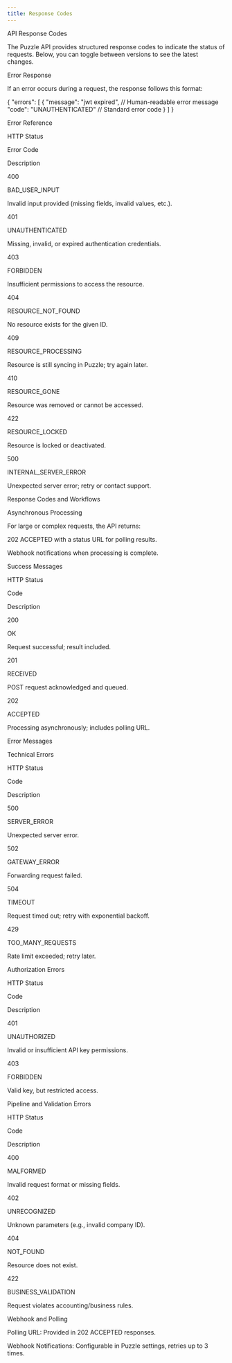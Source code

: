 ```yaml
---
title: Response Codes
---
```



API Response Codes

The Puzzle API provides structured response codes to indicate the status of requests. Below, you can toggle between versions to see the latest changes.

Error Response

If an error occurs during a request, the response follows this format:

{
    "errors": [
        {
            "message": "jwt expired", // Human-readable error message
            "code": "UNAUTHENTICATED" // Standard error code
        }
    ]
}

Error Reference

HTTP Status

Error Code

Description

400

BAD_USER_INPUT

Invalid input provided (missing fields, invalid values, etc.).

401

UNAUTHENTICATED

Missing, invalid, or expired authentication credentials.

403

FORBIDDEN

Insufficient permissions to access the resource.

404

RESOURCE_NOT_FOUND

No resource exists for the given ID.

409

RESOURCE_PROCESSING

Resource is still syncing in Puzzle; try again later.

410

RESOURCE_GONE

Resource was removed or cannot be accessed.

422

RESOURCE_LOCKED

Resource is locked or deactivated.

500

INTERNAL_SERVER_ERROR

Unexpected server error; retry or contact support.

Response Codes and Workflows

Asynchronous Processing

For large or complex requests, the API returns:

202 ACCEPTED with a status URL for polling results.

Webhook notifications when processing is complete.

Success Messages

HTTP Status

Code

Description

200

OK

Request successful; result included.

201

RECEIVED

POST request acknowledged and queued.

202

ACCEPTED

Processing asynchronously; includes polling URL.

Error Messages

Technical Errors

HTTP Status

Code

Description

500

SERVER_ERROR

Unexpected server error.

502

GATEWAY_ERROR

Forwarding request failed.

504

TIMEOUT

Request timed out; retry with exponential backoff.

429

TOO_MANY_REQUESTS

Rate limit exceeded; retry later.

Authorization Errors

HTTP Status

Code

Description

401

UNAUTHORIZED

Invalid or insufficient API key permissions.

403

FORBIDDEN

Valid key, but restricted access.

Pipeline and Validation Errors

HTTP Status

Code

Description

400

MALFORMED

Invalid request format or missing fields.

402

UNRECOGNIZED

Unknown parameters (e.g., invalid company ID).

404

NOT_FOUND

Resource does not exist.

422

BUSINESS_VALIDATION

Request violates accounting/business rules.

Webhook and Polling

Polling URL: Provided in 202 ACCEPTED responses.

Webhook Notifications: Configurable in Puzzle settings, retries up to 3 times.


